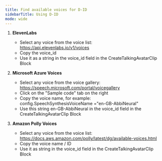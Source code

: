 ```yaml
---
title: Find available voices for D-ID
sidebarTitle: Using D-ID
mode: wide
---
```

1. **ElevenLabs**
   - Select any voice from the voice list: https://api.elevenlabs.io/v1/voices
   - Copy the voice_id
   - Use it as a string in the voice_id field in the CreateTalkingAvatarClip Block

2. **Microsoft Azure Voices**
    - Select any voice from the voice gallery: https://speech.microsoft.com/portal/voicegallery
    - Click on the "Sample code" tab on the right
    - Copy the voice name, for example: config.SpeechSynthesisVoiceName ="en-GB-AbbiNeural"
    - Use this string en-GB-AbbiNeural in the voice_id field in the CreateTalkingAvatarClip Block

3. **Amazon Polly Voices**
    - Select any voice from the voice list: https://docs.aws.amazon.com/polly/latest/dg/available-voices.html
    - Copy the voice name / ID
    - Use it as string in the voice_id field in the CreateTalkingAvatarClip Block
